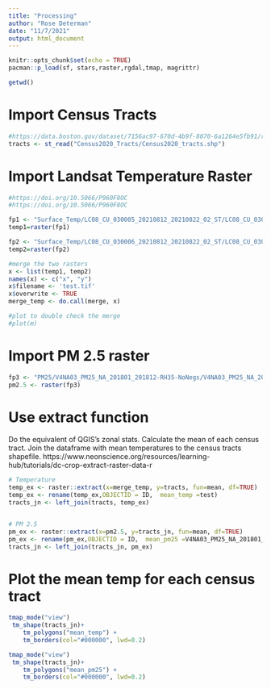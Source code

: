 ```yaml
---
title: "Processing"
author: "Rose Determan"
date: "11/7/2021"
output: html_document
---
```


```r
knitr::opts_chunk$set(echo = TRUE)
pacman::p_load(sf, stars,raster,rgdal,tmap, magrittr)

getwd()
```

# Import Census Tracts
```r
#https://data.boston.gov/dataset/7156ac97-670d-4b9f-8070-6a1264e5fb91/resource/1721fbb7-ee56-4a61-9e1b-2f2342d202d1/download/census2020_tracts.zip
tracts <- st_read("Census2020_Tracts/Census2020_tracts.shp")
```

# Import Landsat Temperature Raster
```r
#https://doi.org/10.5066/P960F8OC
#https://doi.org/10.5066/P960F8OC

fp1 <- "Surface_Temp/LC08_CU_030005_20210812_20210822_02_ST/LC08_CU_030005_20210812_20210822_02_ST_B10.TIF"
temp1=raster(fp1)

fp2 <- "Surface_Temp/LC08_CU_030006_20210812_20210822_02_ST/LC08_CU_030006_20210812_20210822_02_ST_B10.TIF"
temp2=raster(fp2)

#merge the two rasters 
x <- list(temp1, temp2)
names(x) <- c("x", "y")
x$filename <- 'test.tif'
x$overwrite <- TRUE
merge_temp <- do.call(merge, x)

#plot to double check the merge
#plot(m)
```


# Import PM 2.5 raster
```r
fp3 <- "PM25/V4NA03_PM25_NA_201801_201812-RH35-NoNegs/V4NA03_PM25_NA_201801_201812-RH35-NoNegs.asc"
pm2.5 <- raster(fp3)
```

# Use extract function 
Do the equivalent of QGIS's zonal stats. Calculate the mean of each census tract. Join the dataframe with mean temperatures to the census tracts shapefile. 
https://www.neonscience.org/resources/learning-hub/tutorials/dc-crop-extract-raster-data-r
```r
# Temperature
temp_ex <- raster::extract(x=merge_temp, y=tracts, fun=mean, df=TRUE)
temp_ex <- rename(temp_ex,OBJECTID = ID,  mean_temp =test)
tracts_jn <- left_join(tracts, temp_ex)


# PM 2.5
pm_ex <- raster::extract(x=pm2.5, y=tracts_jn, fun=mean, df=TRUE)
pm_ex <- rename(pm_ex,OBJECTID = ID,  mean_pm25 =V4NA03_PM25_NA_201801_201812.RH35.NoNegs)
tracts_jn <- left_join(tracts_jn, pm_ex)
```





# Plot the mean temp for each census tract
```r
tmap_mode("view")
 tm_shape(tracts_jn)+
    tm_polygons("mean_temp") + 
    tm_borders(col="#000000", lwd=0.2)
```

```r
tmap_mode("view")
 tm_shape(tracts_jn)+
    tm_polygons("mean_pm25") + 
    tm_borders(col="#000000", lwd=0.2)

```
